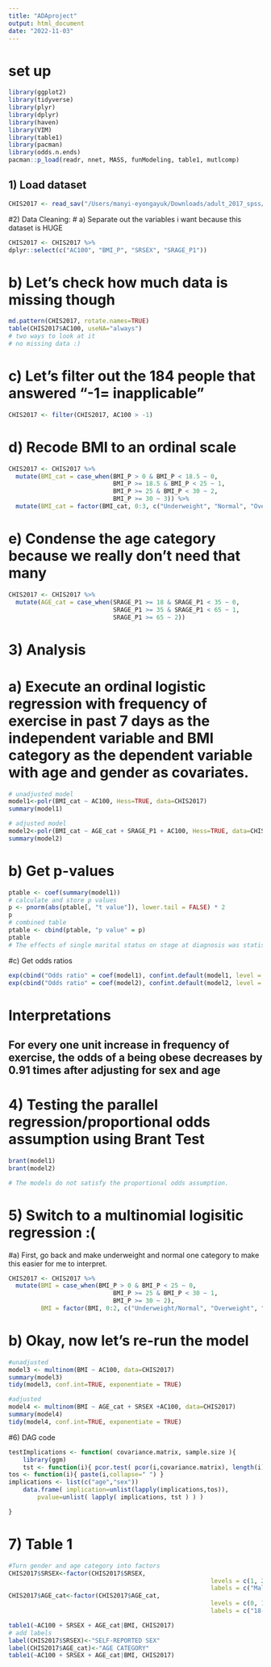 ```yaml
---
title: "ADAproject"
output: html_document
date: "2022-11-03"
---
```

# set up
```r
library(ggplot2)
library(tidyverse)
library(plyr)
library(dplyr)
library(haven)
library(VIM)
library(table1)
library(pacman)
library(odds.n.ends)
pacman::p_load(readr, nnet, MASS, funModeling, table1, mutlcomp)
```

## 1) Load dataset
```r
CHIS2017 <- read_sav("/Users/manyi-eyongayuk/Downloads/adult_2017_spss/ADULT.sav")
```

#2) Data Cleaning:
# a) Separate out the variables i want because this dataset is HUGE

```r
CHIS2017 <- CHIS2017 %>%
dplyr::select(c("AC100", "BMI_P", "SRSEX", "SRAGE_P1"))
```
# b) Let's check how much data is missing though

```r
md.pattern(CHIS2017, rotate.names=TRUE)
table(CHIS2017$AC100, useNA="always")
# two ways to look at it
# no missing data :)
```
# c) Let's filter out the 184 people that answered "-1= inapplicable"
```r
CHIS2017 <- filter(CHIS2017, AC100 > -1)
```

# d) Recode BMI to an ordinal scale
```r

CHIS2017 <- CHIS2017 %>%
  mutate(BMI_cat = case_when(BMI_P > 0 & BMI_P < 18.5 ~ 0,
                             BMI_P >= 18.5 & BMI_P < 25 ~ 1,
                             BMI_P >= 25 & BMI_P < 30 ~ 2,
                             BMI_P >= 30 ~ 3)) %>%
  mutate(BMI_cat = factor(BMI_cat, 0:3, c("Underweight", "Normal", "Overweight", "Obese"), ordered = T))

```
# e) Condense the age category because we really don't need that many
```r
CHIS2017 <- CHIS2017 %>%
  mutate(AGE_cat = case_when(SRAGE_P1 >= 18 & SRAGE_P1 < 35 ~ 0,
                             SRAGE_P1 >= 35 & SRAGE_P1 < 65 ~ 1,
                             SRAGE_P1 >= 65 ~ 2))
```

# 3) Analysis
# a) Execute an ordinal logistic regression with frequency of exercise in past 7 days  as the independent variable and BMI category as the dependent variable with age and gender as covariates. 
```r
# unadjusted model
model1<-polr(BMI_cat ~ AC100, Hess=TRUE, data=CHIS2017) 
summary(model1)

# adjusted model
model2<-polr(BMI_cat ~ AGE_cat + SRAGE_P1 + AC100, Hess=TRUE, data=CHIS2017) 
summary(model2)
```

# b) Get p-values
```r
ptable <- coef(summary(model1))
# calculate and store p values
p <- pnorm(abs(ptable[, "t value"]), lower.tail = FALSE) * 2
p
# combined table
ptable <- cbind(ptable, "p value" = p)
ptable
# The effects of single marital status on stage at diagnosis was statistically significant with a p-value <0.001 using married as the reference category.
```
#c) Get odds ratios
```r
exp(cbind("Odds ratio" = coef(model1), confint.default(model1, level = 0.95)))
exp(cbind("Odds ratio" = coef(model2), confint.default(model2, level = 0.95)))
```

# Interpretations
## For every one unit increase in frequency of exercise, the odds of a being obese decreases by 0.91 times after adjusting for sex and age


# 4) Testing the parallel regression/proportional odds assumption using Brant Test
```r
brant(model1)
brant(model2)

# The models do not satisfy the proportional odds assumption.
```
# 5) Switch to a multinomial logisitic regression :(
#a) First, go back and make underweight and normal one category to make this easier for me to interpret.
```r
CHIS2017 <- CHIS2017 %>%
  mutate(BMI = case_when(BMI_P > 0 & BMI_P < 25 ~ 0,
                             BMI_P >= 25 & BMI_P < 30 ~ 1,
                             BMI_P >= 30 ~ 2),
         BMI = factor(BMI, 0:2, c("Underweight/Normal", "Overweight", "Obese")))
```
# b) Okay, now let's re-run the model
```r
#unadjusted
model3 <- multinom(BMI ~ AC100, data=CHIS2017)
summary(model3)
tidy(model3, conf.int=TRUE, exponentiate = TRUE)

#adjusted
model4 <- multinom(BMI ~ AGE_cat + SRSEX +AC100, data=CHIS2017)
summary(model4)
tidy(model4, conf.int=TRUE, exponentiate = TRUE)


```

#6) DAG code
```r
testImplications <- function( covariance.matrix, sample.size ){
	library(ggm)
	tst <- function(i){ pcor.test( pcor(i,covariance.matrix), length(i)-2, sample.size )$pvalue }
tos <- function(i){ paste(i,collapse=" ") }
implications <- list(c("age","sex"))
	data.frame( implication=unlist(lapply(implications,tos)),
		pvalue=unlist( lapply( implications, tst ) ) )

}
```


# 7) Table 1
```r
#Turn gender and age category into factors
CHIS2017$SRSEX<-factor(CHIS2017$SRSEX,
														levels = c(1, 2),
														labels = c("Male", "Female"))
CHIS2017$AGE_cat<-factor(CHIS2017$AGE_cat,
														levels = c(0, 1, 2),
														labels = c("18-34", "35-64", "65+"))

table1(~AC100 + SRSEX + AGE_cat|BMI, CHIS2017)
# add labels
label(CHIS2017$SRSEX)<-"SELF-REPORTED SEX"
label(CHIS2017$AGE_cat)<-"AGE CATEGORY"
table1(~AC100 + SRSEX + AGE_cat|BMI, CHIS2017)

```


